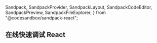   Sandpack,
  SandpackProvider,
  SandpackLayout,
  SandpackCodeEditor,
  SandpackPreview,
  SandpackFileExplorer,
} from "@codesandbox/sandpack-react";


## 在线快速调试 React


<SandpackProvider template="react">
  <SandpackLayout>
    <SandpackFileExplorer />
    <SandpackCodeEditor showTabs/>
  </SandpackLayout>
  <SandpackPreview className="shadow-md"/>
</SandpackProvider>
